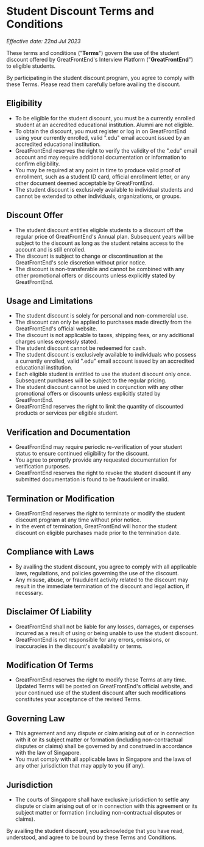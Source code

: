 # Student Discount Terms and Conditions

_Effective date: 22nd Jul 2023_

These terms and conditions ("**Terms**") govern the use of the student discount offered by GreatFrontEnd's Interview Platform ("**GreatFrontEnd**") to eligible students.

By participating in the student discount program, you agree to comply with these Terms. Please read them carefully before availing the discount.

## Eligibility

- To be eligible for the student discount, you must be a currently enrolled student at an accredited educational institution. Alumni are not eligible.
- To obtain the discount, you must register or log in on GreatFrontEnd using your currently enrolled, valid ".edu" email account issued by an accredited educational institution.
- GreatFrontEnd reserves the right to verify the validity of the ".edu" email account and may require additional documentation or information to confirm eligibility.
- You may be required at any point in time to produce valid proof of enrollment, such as a student ID card, official enrollment letter, or any other document deemed acceptable by GreatFrontEnd.
- The student discount is exclusively available to individual students and cannot be extended to other individuals, organizations, or groups.

## Discount Offer

- The student discount entitles eligible students to a discount off the regular price of GreatFrontEnd's Annual plan. Subsequent years will be subject to the discount as long as the student retains access to the account and is still enrolled.
- The discount is subject to change or discontinuation at the GreatFrontEnd's sole discretion without prior notice.
- The discount is non-transferable and cannot be combined with any other promotional offers or discounts unless explicitly stated by GreatFrontEnd.

## Usage and Limitations

- The student discount is solely for personal and non-commercial use.
- The discount can only be applied to purchases made directly from the GreatFrontEnd's official website.
- The discount is not applicable to taxes, shipping fees, or any additional charges unless expressly stated.
- The student discount cannot be redeemed for cash.
- The student discount is exclusively available to individuals who possess a currently enrolled, valid ".edu" email account issued by an accredited educational institution.
- Each eligible student is entitled to use the student discount only once. Subsequent purchases will be subject to the regular pricing.
- The student discount cannot be used in conjunction with any other promotional offers or discounts unless explicitly stated by GreatFrontEnd.
- GreatFrontEnd reserves the right to limit the quantity of discounted products or services per eligible student.

## Verification and Documentation

- GreatFrontEnd may require periodic re-verification of your student status to ensure continued eligibility for the discount.
- You agree to promptly provide any requested documentation for verification purposes.
- GreatFrontEnd reserves the right to revoke the student discount if any submitted documentation is found to be fraudulent or invalid.

## Termination or Modification

- GreatFrontEnd reserves the right to terminate or modify the student discount program at any time without prior notice.
- In the event of termination, GreatFrontEnd will honor the student discount on eligible purchases made prior to the termination date.

## Compliance with Laws

- By availing the student discount, you agree to comply with all applicable laws, regulations, and policies governing the use of the discount.
- Any misuse, abuse, or fraudulent activity related to the discount may result in the immediate termination of the discount and legal action, if necessary.

## Disclaimer Of Liability

- GreatFrontEnd shall not be liable for any losses, damages, or expenses incurred as a result of using or being unable to use the student discount.
- GreatFrontEnd is not responsible for any errors, omissions, or inaccuracies in the discount's availability or terms.

## Modification Of Terms

- GreatFrontEnd reserves the right to modify these Terms at any time. Updated Terms will be posted on GreatFrontEnd's official website, and your continued use of the student discount after such modifications constitutes your acceptance of the revised Terms.

## Governing Law

- This agreement and any dispute or claim arising out of or in connection with it or its subject matter or formation (including non-contractual disputes or claims) shall be governed by and construed in accordance with the law of Singapore.
- You must comply with all applicable laws in Singapore and the laws of any other jurisdiction that may apply to you (if any).

## Jurisdiction

- The courts of Singapore shall have exclusive jurisdiction to settle any dispute or claim arising out of or in connection with this agreement or its subject matter or formation (including non-contractual disputes or claims).

By availing the student discount, you acknowledge that you have read, understood, and agree to be bound by these Terms and Conditions.
